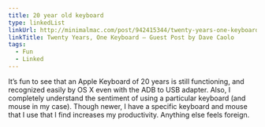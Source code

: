 ```yaml
---
title: 20 year old keyboard
type: linkedList
linkUrl: http://minimalmac.com/post/942415344/twenty-years-one-keyboard-guest-post-by-dave-caolo
linkTitle: Twenty Years, One Keyboard – Guest Post by Dave Caolo
tags:
  - Fun
  - Linked
---
```


It’s fun to see that an Apple Keyboard of 20 years is still functioning, and recognized easily by OS X even with the ADB to USB adapter. Also, I completely understand the sentiment of using a particular keyboard (and mouse in my case). Though newer, I have a specific keyboard and mouse that I use that I find increases my productivity. Anything else feels foreign.
